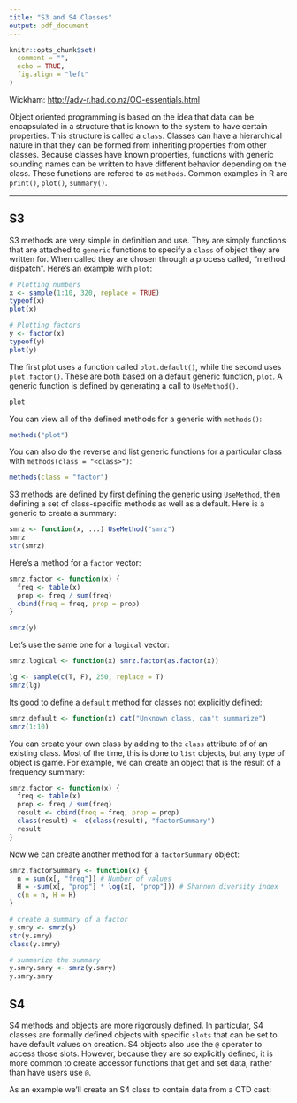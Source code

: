 ```yaml
---
title: "S3 and S4 Classes"
output: pdf_document
---
```

```r
knitr::opts_chunk$set(
  comment = "", 
  echo = TRUE,
  fig.align = "left"
)
```

Wickham: [http://adv-r.had.co.nz/OO-essentials.html](http://adv-r.had.co.nz/OO-essentials.html)


Object oriented programming is based on the idea that data can be encapsulated in a structure that is known to the system to have certain properties. This structure is called a `class`. Classes can have a hierarchical nature in that they can be formed from inheriting properties from other classes. Because classes have known properties, functions with generic sounding names can be written to have different behavior depending on the class. These functions are refered to as `methods`. Common examples in R are `print()`, `plot()`, `summary()`.

***

## S3

S3 methods are very simple in definition and use. They are simply functions that are attached to `generic` functions to specify a `class` of object they are written for. When called they are chosen through a process called, "method dispatch". Here's an example with `plot`:

```r
# Plotting numbers
x <- sample(1:10, 320, replace = TRUE)
typeof(x)
plot(x)

# Plotting factors
y <- factor(x)
typeof(y)
plot(y)
```

The first plot uses a function called `plot.default()`, while the second uses `plot.factor()`. These are both based on a default generic function, `plot`. A generic function is defined by generating a call to `UseMethod()`.

```r
plot
```

You can view all of the defined methods for a generic with `methods()`:
```r
methods("plot")
```

You can also do the reverse and list generic functions for a particular class with `methods(class = "<class>")`:
```r
methods(class = "factor")
```

S3 methods are defined by first defining the generic using `UseMethod`, then defining a set of class-specific methods as well as a default. Here is a generic to create a summary:
```r
smrz <- function(x, ...) UseMethod("smrz")
smrz
str(smrz)
```

Here's a method for a `factor` vector:
```r
smrz.factor <- function(x) {
  freq <- table(x)
  prop <- freq / sum(freq)
  cbind(freq = freq, prop = prop)
}

smrz(y)
```

Let's use the same one for a `logical` vector:
```r
smrz.logical <- function(x) smrz.factor(as.factor(x))

lg <- sample(c(T, F), 250, replace = T)
smrz(lg)
```

Its good to define a `default` method for classes not explicitly defined:
```r
smrz.default <- function(x) cat("Unknown class, can't summarize")
smrz(1:10)
```

You can create your own class by adding to the `class` attribute of of an existing class. Most of the time, this is done to `list` objects, but any type of object is game. For example, we can create an object that is the result of a frequency summary:
```r
smrz.factor <- function(x) {
  freq <- table(x)
  prop <- freq / sum(freq)
  result <- cbind(freq = freq, prop = prop)
  class(result) <- c(class(result), "factorSummary")
  result
}
```

Now we can create another method for a `factorSummary` object:
```r
smrz.factorSummary <- function(x) {
  n = sum(x[, "freq"]) # Number of values
  H = -sum(x[, "prop"] * log(x[, "prop"])) # Shannon diversity index
  c(n = n, H = H)
}

# create a summary of a factor
y.smry <- smrz(y)
str(y.smry)
class(y.smry)

# summarize the summary
y.smry.smry <- smrz(y.smry)
y.smry.smry
```

## S4

S4 methods and objects are more rigorously defined. In particular, S4 classes are formally defined objects with specific `slots` that can be set to have default values on creation. S4 objects also use the `@` operator to access those slots. However, because they are so explicitly defined, it is more common to create accessor functions that get and set data, rather than have users use `@`.

As an example we'll create an S4 class to contain data from a CTD cast:
